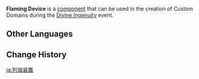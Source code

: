 {{Component Infobox
|id          = 4013
|image       = Item Flaming Device.png
|load        = 24
|event       = Divine Ingenuity
|description = This mechanism will constantly spew flames and keep spinning.<br>Characters hit by these flames will lose a fixed amount of Life Points and become affected by the element.<br>Can only be placed on the ground and cannot be batch-selected.
|placement   = Sticks to Ground
|category    = Traps
|size        = 5 · 5 · 2
}}
'''Flaming Device''' is a [[component]] that can be used in the creation of Custom Domains during the [[Divine Ingenuity]] event.

==Other Languages==
{{Other Languages
|default_hidden = 1
|en      = Flaming Device
|zhs     = 烈焰机关
|zhs_rm  = Lièyàn Jīguān
|zht     = 烈焰機關
|zht_rm  = Lièyàn Jīguān
|ja      = 烈焔装置
|ja_rm   = Retsuen Souchi
|ko      = 화염 장치
|es      = Mecanismo ardiente
|fr      = Lance-flammes
|ru      = Огненный механизм
|th      = กลไกเปลวไฟ
|th_rm   = 
|vi      = Cơ Quan Thiêu Đốt
|de      = Flammenvorrichtung
|id      = Penyembur Api
|pt      = Mecanismo de Fogo
|tr      = Alevli Cihaz
|it      = Lanciafiamme
}}

==Change History==
{{Change History|2.5}}

[[ja:列焔装置]]